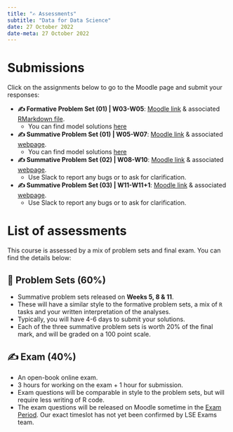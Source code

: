 ---
title: "✍️ Assessments"
subtitle: "Data for Data Science"
date: 27 October 2022
date-meta: 27 October 2022
---

# Submissions

Click on the assignments below to go to the Moodle page and submit your responses:

- **✍️ Formative Problem Set (01)  | W03-W05**: [Moodle link](https://moodle.lse.ac.uk/mod/coursework/view.php?id=1127006) & associated <a href="https://raw.githubusercontent.com/LSE-DSI/lse-ds202-course-notes/main/RMarkdown/DS202 2022 MT - Formative Assignment W03-W04.Rmd" download="DS202 2022 MT - Formative Assignment W03-W04.Rmd" target="_blank">RMarkdown file</a>. 
    - You can find model solutions [here](/assessments/formative1_solutions.qmd)
- **✍️ Summative Problem Set (01) | W05-W07**: [Moodle link](https://moodle.lse.ac.uk/mod/coursework/view.php?id=1131232&forceview=1) & associated [webpage](/assessments/summative1.qmd). 
    - You can find model solutions [here](/assessments/summative1_solutions.qmd) 
- **✍️ Summative Problem Set (02) | W08-W10**: [Moodle link](https://moodle.lse.ac.uk/mod/assign/view.php?id=1139459&forceview=1) & associated [webpage](/assessments/summative2.qmd).
    - Use Slack to report any bugs or to ask for clarification.
- **✍️ Summative Problem Set (03) | W11-W11+1**: [Moodle link](https://moodle.lse.ac.uk/mod/assign/view.php?id=1143624) & associated [webpage](/assessments/summative3.qmd).
    - Use Slack to report any bugs or to ask for clarification.


# List of assessments

This course is assessed by a mix of problem sets and final exam. You can find the details below:

## 📝 Problem Sets (60%)

-   Summative problem sets released on **Weeks 5, 8 & 11**.
-   These will have a similar style to the formative problem sets, a mix of `R` tasks and your written interpretation of the analyses.
-   Typically, you will have 4-6 days to submit your solutions.
-   Each of the three summative problem sets is worth 20% of the final mark, and will be graded on a 100 point scale.

## ✍️ Exam (40%)

-   An open-book online exam.
-   3 hours for working on the exam + 1 hour for submission.
-   Exam questions will be comparable in style to the problem sets, but will require less writing of R code.
-   The exam questions will be released on Moodle sometime in the [Exam Period](https://info.lse.ac.uk/current-students/services/assessment-and-results/exams/exam-timetable). Our exact timeslot has not yet been confirmed by LSE Exams team.


